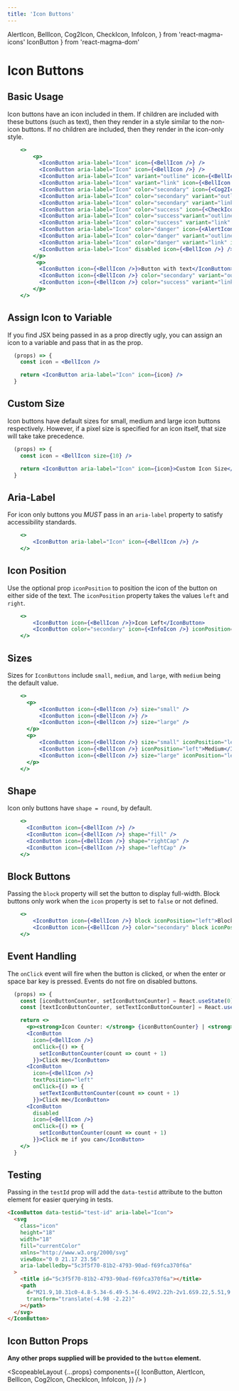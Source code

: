 ```yaml
---
title: 'Icon Buttons'
---
```


  AlertIcon,
  BellIcon,
  Cog2Icon,
  CheckIcon,
  InfoIcon,
} from 'react-magma-icons'
  IconButton
} from 'react-magma-dom'

# Icon Buttons

## Basic Usage

Icon buttons have an icon included in them. If children are included with these buttons (such as text), then they render in a style similar to the non-icon buttons.
If no children are included, then they render in the icon-only style.

```.jsx
    <>
        <p>
          <IconButton aria-label="Icon" icon={<BellIcon />} />
          <IconButton aria-label="Icon" icon={<BellIcon />} />
          <IconButton aria-label="Icon" variant="outline" icon={<BellIcon />} />
          <IconButton aria-label="Icon" variant="link" icon={<BellIcon />} />
          <IconButton aria-label="Icon" color="secondary" icon={<Cog2Icon />} />
          <IconButton aria-label="Icon" color="secondary" variant="outline" icon={<Cog2Icon />} />
          <IconButton aria-label="Icon" color="secondary" variant="link" icon={<Cog2Icon />} />
          <IconButton aria-label="Icon" color="success" icon={<CheckIcon />} />
          <IconButton aria-label="Icon" color="success"variant="outline" icon={<CheckIcon />} />
          <IconButton aria-label="Icon" color="success" variant="link" icon={<CheckIcon />} />
          <IconButton aria-label="Icon" color="danger" icon={<AlertIcon />} />
          <IconButton aria-label="Icon" color="danger" variant="outline" icon={<AlertIcon />} />
          <IconButton aria-label="Icon" color="danger" variant="link" icon={<AlertIcon />} />
          <IconButton aria-label="Icon" disabled icon={<BellIcon />} />
        </p>
         <p>
          <IconButton icon={<BellIcon />}>Button with text</IconButton>
          <IconButton icon={<BellIcon />} color="secondary" variant="outline" >Button with text</IconButton>
          <IconButton icon={<BellIcon />} color="success" variant="link" >Button with text</IconButton>
        </p>
    </>
```

## Assign Icon to Variable

If you find JSX being passed in as a prop directly ugly, you can assign an icon to a variable and pass that in as the prop.

```.jsx
  (props) => {
    const icon = <BellIcon />

    return <IconButton aria-label="Icon" icon={icon} />
  }
```

## Custom Size

Icon buttons have default sizes for small, medium and large icon buttons respectively. However, if a pixel size is specified for an icon itself, that size will take take precedence.

```.jsx
  (props) => {
    const icon = <BellIcon size={10} />

    return <IconButton aria-label="Icon" icon={icon}>Custom Icon Size</IconButton>
  }
```

## Aria-Label

For icon only buttons you _MUST_ pass in an `aria-label` property to satisfy accessibility standards.

```.jsx
    <>
        <IconButton aria-label="Icon" icon={<BellIcon />} />
    </>
```

## Icon Position

Use the optional prop `iconPosition` to position the icon of the button on either side of the text.
The `iconPosition` property takes the values `left` and `right`.

```.jsx
    <>
        <IconButton icon={<BellIcon />}>Icon Left</IconButton>
        <IconButton color="secondary" icon={<InfoIcon />} iconPosition="right">Icon Right</IconButton>
    </>
```

## Sizes

Sizes for `IconButtons` include `small`, `medium`, and `large`, with `medium` being the default value.

```.jsx
    <>
      <p>
          <IconButton icon={<BellIcon />} size="small" />
          <IconButton icon={<BellIcon />} />
          <IconButton icon={<BellIcon />} size="large" />
      </p>
      <p>
          <IconButton icon={<BellIcon />} size="small" iconPosition="left">Small</IconButton>
          <IconButton icon={<BellIcon />} iconPosition="left">Medium</IconButton>
          <IconButton icon={<BellIcon />} size="large" iconPosition="left">Large</IconButton>
      </p>
    </>
```

## Shape

Icon only buttons have `shape = round`, by default.

```.jsx
    <>
      <IconButton icon={<BellIcon />} />
      <IconButton icon={<BellIcon />} shape="fill" />
      <IconButton icon={<BellIcon />} shape="rightCap" />
      <IconButton icon={<BellIcon />} shape="leftCap" />
    </>
```

## Block Buttons

Passing the `block` property will set the button to display full-width.
Block buttons only work when the `icon` property is set to `false` or not defined.

```.jsx
    <>
        <IconButton icon={<BellIcon />} block iconPosition="left">Block button</IconButton>
        <IconButton icon={<BellIcon />} color="secondary" block iconPosition="right">Block button</IconButton>
    </>
```

## Event Handling

The `onClick` event will fire when the button is clicked, or when the enter or space bar key is pressed.
Events do not fire on disabled buttons.

```.jsx
  (props) => {
    const [iconButtonCounter, setIconButtonCounter] = React.useState(0);
    const [textIconButtonCounter, setTextIconButtonCounter] = React.useState(0);

    return <>
      <p><strong>Icon Counter: </strong> {iconButtonCounter} | <strong>Text Icon Counter: </strong> {textIconButtonCounter}</p>
      <IconButton
        icon={<BellIcon />}
        onClick={() => {
          setIconButtonCounter(count => count + 1)
        }}>Click me</IconButton>
      <IconButton
        icon={<BellIcon />}
        textPosition="left"
        onClick={() => {
          setTextIconButtonCounter(count => count + 1)
        }}>Click me</IconButton>
      <IconButton
        disabled
        icon={<BellIcon />}
        onClick={() => {
          setIconButtonCounter(count => count + 1)
        }}>Click me if you can</IconButton>
    </>
  }
```

## Testing

Passing in the `testId` prop will add the `data-testid` attribute to the button element for easier querying in tests.

```html
<IconButton data-testid="test-id" aria-label="Icon">
  <svg
    class="icon"
    height="18"
    width="18"
    fill="currentColor"
    xmlns="http://www.w3.org/2000/svg"
    viewBox="0 0 21.17 23.56"
    aria-labelledby="5c3f5f70-81b2-4793-90ad-f69fca370f6a"
  >
    <title id="5c3f5f70-81b2-4793-90ad-f69fca370f6a"></title>
    <path
      d="M21.9,10.31c0-4.8-5.34-6.49-5.34-6.49V2.22h-2v1.6S9.22,5.51,9.22,10.31,7,20.69,5,20.69v1.9h7.38a3.2,3.2,0,0,0,6.39,0h7.39v-1.9c-2,0-4.24-5.59-4.24-10.38Z"
      transform="translate(-4.98 -2.22)"
    ></path>
  </svg>
</IconButton>
```

## Icon Button Props

**Any other props supplied will be provided to the `button` element.**

<IconButtonProps />

  <ScopeableLayout
    {...props}
    components={{
      IconButton,
      AlertIcon,
      BellIcon,
      Cog2Icon,
      CheckIcon,
      InfoIcon,
    }}
  />
)
